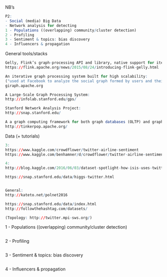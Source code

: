 
NB's
```r
P2:
- Social (media) Big Data
- Network analysis for detecting
1 - Populations ((overlapping) community/cluster detection)
2 - Profiling
3 - Sentiment & topics: bias discovery
4 - Influencers & propagation

```

General tools/stacks
```r

Gelly, Flink’s graph-processing API and library, native support for iterations makes it a suitable platform for large-scale graph analytics:
https://flink.apache.org/news/2015/08/24/introducing-flink-gelly.html

An iterative graph processing system built for high scalability:
("used at Facebook to analyze the social graph formed by users and their connections")
giraph.apache.org 

A Large-Scale Graph Processing System:
http://infolab.stanford.edu/gps/

Stanford Network Analysis Project:
http://snap.stanford.edu/

A a graph computing framework for both graph databases (OLTP) and graph analytic systems (OLAP):
http://tinkerpop.apache.org/

```


Data (+ tutorials)
```r

3:
https://www.kaggle.com/crowdflower/twitter-airline-sentiment
https://www.kaggle.com/benhamner/d/crowdflower/twitter-airline-sentiment/exploring-airline-twitter-sentiment-data

4: 
http://blog.kaggle.com/2016/06/03/dataset-spotlight-how-isis-uses-twitter/

https://snap.stanford.edu/data/higgs-twitter.html


General:
http://kateto.net/polnet2016

https://snap.stanford.edu/data/index.html
http://followthehashtag.com/datasets/

(Topology: http://twitter.mpi-sws.org/)


```

1 - Populations ((overlapping) community/cluster detection)
```r


```

2 - Profiling
```r


```

3 - Sentiment & topics: bias discovery
```r


```

4 - Influencers & propagation
```r


```
